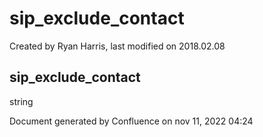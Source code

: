 
# sip_exclude_contact 

 Created by  Ryan Harris, last modified on 2018.02.08

## sip_exclude_contact

string

Document generated by Confluence on nov 11, 2022 04:24
